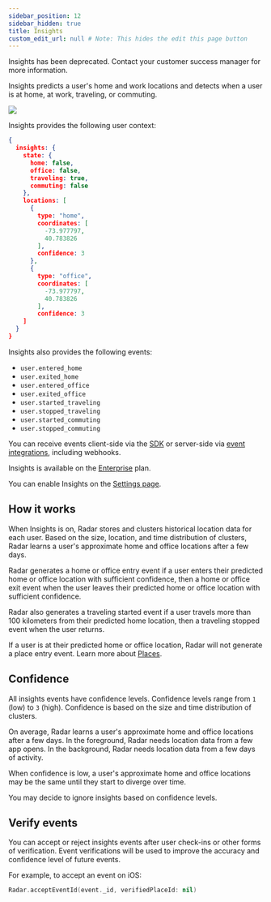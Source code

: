 ```yaml
---
sidebar_position: 12
sidebar_hidden: true
title: Insights
custom_edit_url: null # Note: This hides the edit this page button
---
```


<div className="alert alert-warning" role="alert">Insights has been deprecated. Contact your customer success manager for more information.</div>

Insights predicts a user's home and work locations and detects when a user is at home, at work, traveling, or commuting.

<img src="//images.ctfassets.net/f2vbu16fzuly/3KgzSlQ6Ju7OQwr1yR1VZK/66686108ec5249efcb610abc4e792c4d/insights-square-dropshadow.svg" className="hero-image hero-image--small" />

Insights provides the following user context:

```json
{
  insights: {
    state: {
      home: false,
      office: false,
      traveling: true,
      commuting: false
    },
    locations: [
      {
        type: "home",
        coordinates: [
          -73.977797,
          40.783826
        ],
        confidence: 3
      },
      {
        type: "office",
        coordinates: [
          -73.977797,
          40.783826
        ],
        confidence: 3
    ]
  }
}
```

Insights also provides the following events:

- `user.entered_home`
- `user.exited_home`
- `user.entered_office`
- `user.exited_office`
- `user.started_traveling`
- `user.stopped_traveling`
- `user.started_commuting`
- `user.stopped_commuting`

You can receive events client-side via the [SDK](/sdk) or server-side via [event integrations](/integrations), including webhooks.

Insights is available on the [Enterprise](https://radar.io/dashboard/pricing) plan.

You can enable Insights on the [Settings page](https://radar.io/dashboard/settings).

## How it works

When Insights is on, Radar stores and clusters historical location data for each user. Based on the size, location, and time distribution of clusters, Radar learns a user's approximate home and office locations after a few days.

Radar generates a home or office entry event if a user enters their predicted home or office location with sufficient confidence, then a home or office exit event when the user leaves their predicted home or office location with sufficient confidence.

Radar also generates a traveling started event if a user travels more than 100 kilometers from their predicted home location, then a traveling stopped event when the user returns.

If a user is at their predicted home or office location, Radar will not generate a place entry event. Learn more about [Places](/places).

## Confidence

All insights events have confidence levels. Confidence levels range from `1` (low) to `3` (high). Confidence is based on the size and time distribution of clusters.

On average, Radar learns a user's approximate home and office locations after a few days. In the foreground, Radar needs location data from a few app opens. In the background, Radar needs location data from a few days of activity.

When confidence is low, a user's approximate home and office locations may be the same until they start to diverge over time.

You may decide to ignore insights based on confidence levels.

## Verify events

You can accept or reject insights events after user check-ins or other forms of verification. Event verifications will be used to improve the accuracy and confidence level of future events.

For example, to accept an event on iOS:

```swift
Radar.acceptEventId(event._id, verifiedPlaceId: nil)
```
